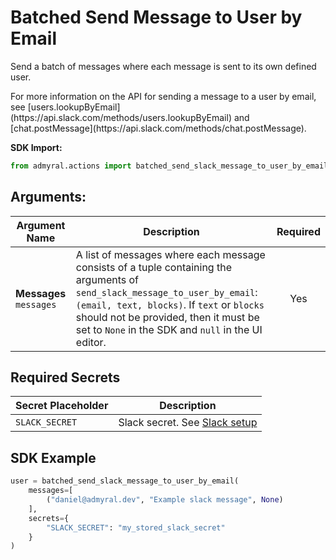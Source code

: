 
# Batched Send Message to User by Email

Send a batch of messages where each message is sent to its own defined user.

<Callout type="info">
	For more information on the API for sending a message to a user by email,
	see [users.lookupByEmail](https://api.slack.com/methods/users.lookupByEmail)
	and [chat.postMessage](https://api.slack.com/methods/chat.postMessage).
</Callout>

**SDK Import:**

```python
from admyral.actions import batched_send_slack_message_to_user_by_email
```

## Arguments:

| Argument Name           | Description                                                                                                                                                                                                                                                               | Required |
| ----------------------- | ------------------------------------------------------------------------------------------------------------------------------------------------------------------------------------------------------------------------------------------------------------------------- | :------: |
| **Messages** `messages` | A list of messages where each message consists of a tuple containing the arguments of `send_slack_message_to_user_by_email`: `(email, text, blocks)`. If `text` or `blocks` should not be provided, then it must be set to `None` in the SDK and `null` in the UI editor. |   Yes    |

## Required Secrets

| Secret Placeholder | Description                                                |
| ------------------ | ---------------------------------------------------------- |
| `SLACK_SECRET`     | Slack secret. See [Slack setup](/integrations/slack/slack) |

## SDK Example

```python
user = batched_send_slack_message_to_user_by_email(
    messages=[
        ("daniel@admyral.dev", "Example slack message", None)
    ],
	secrets={
		"SLACK_SECRET": "my_stored_slack_secret"
	}
)
```
